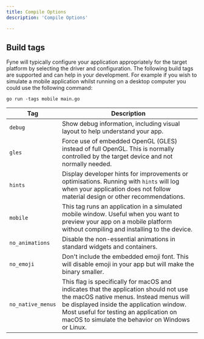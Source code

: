```yaml
---
title: Compile Options
description: 'Compile Options'

---
```


## Build tags

Fyne will typically configure your application appropriately for the target platform by selecting the driver and configuration. The following build tags are supported and can help in your development. For example if you wish to simulate a mobile application whilst running on a desktop computer you could use the following command:

	go run -tags mobile main.go


| Tag      | Description               |
|----------|---------------------------|
| `debug`  | Show debug information, including visual layout to help understand your app. |
| `gles`   | Force use of embedded OpenGL (GLES) instead of full OpenGL. This is normally controlled by the target device and not normally needed. |
| `hints`  | Display developer hints for improvements or optimisations. Running with `hints` will log when your application does not follow material design or other recommendations. |
| `mobile` | This tag runs an application in a simulated mobile window. Useful when you want to preview your app on a mobile platform without compiling and installing to the device. |
| `no_animations` | Disable the non-essential animations in standard widgets and containers. |
| `no_emoji` | Don't include the embedded emoji font. This will disable emoji in  your app but will make the binary smaller. |
| `no_native_menus` | This flag is specifically for macOS and indicates that the application should not use the macOS native menus. Instead menus will be displayed inside the application window. Most useful for testing an application on macOS to simulate the behavior on Windows or Linux. |
